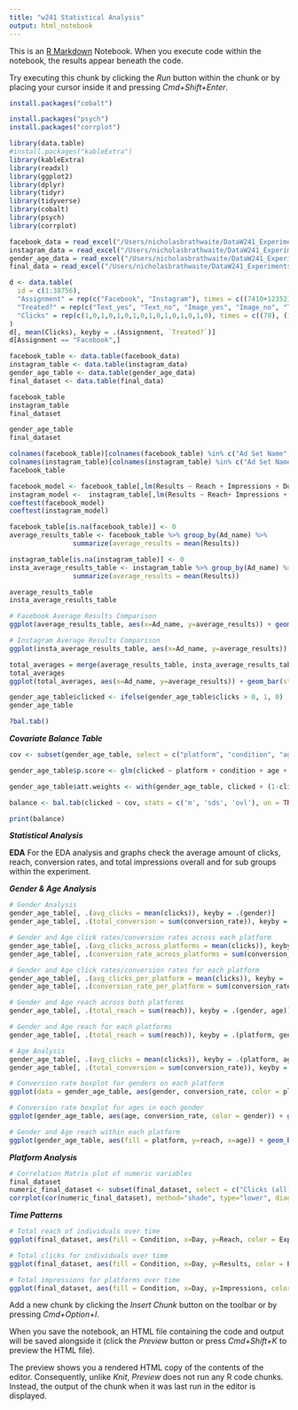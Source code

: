 ```yaml
---
title: "w241 Statistical Analysis"
output: html_notebook
---
```


This is an [R Markdown](http://rmarkdown.rstudio.com) Notebook. When you execute code within the notebook, the results appear beneath the code. 

Try executing this chunk by clicking the *Run* button within the chunk or by placing your cursor inside it and pressing *Cmd+Shift+Enter*. 
```r
install.packages("cobalt")
```

```r
install.packages("psych")
install.packages("corrplot")
```

```r
library(data.table)
#install.packages("kableExtra")
library(kableExtra)
library(readxl)
library(ggplot2)
library(dplyr)
library(tidyr)
library(tidyverse)
library(cobalt)
library(psych)
library(corrplot)
```

```r
facebook_data = read_excel("/Users/nicholasbrathwaite/DataW241_Experiments/Data (3).xlsx", sheet=7)
instagram_data = read_excel("/Users/nicholasbrathwaite/DataW241_Experiments/Data (3).xlsx", sheet=9)
gender_age_data = read_excel("/Users/nicholasbrathwaite/DataW241_Experiments/Data (3).xlsx", sheet=3)
final_data = read_excel("/Users/nicholasbrathwaite/DataW241_Experiments/Data (3).xlsx", sheet=2)
```

```r
d <- data.table(
  id = c(1:38756),
  "Assignment" = rep(c("Facebook", "Instagram"), times = c((7410+12352), (6402 + 12592))),
  "Treated?" = rep(c("Text_yes", "Text_no", "Image_yes", "Image_no", "Text_yes", "Text_no", "Image_yes", "Image_no"), times = c((12352), (12352-7410), 7410, (12352-7410), (12592), (12592-6402), 6402, (12592-6402))),
  "Clicks" = rep(c(1,0,1,0,1,0,1,0,1,0,1,0,1,0,1,0), times = c((78), (12352 - 78), (100-78), ((12352) - (100-78)), (136), (7410 - 136), (155 -136), ((7410) - (155 - 136)), 95, 12592-95, 119-95, (12592) - (119-95), 147, 6402-147, 167-147, (6402) - (167-147) ))
)
d[, mean(Clicks), keyby = .(Assignment, `Treated?`)]
d[Assignment == "Facebook",]
```

```r
facebook_table <- data.table(facebook_data)
instagram_table <- data.table(instagram_data)
gender_age_table <- data.table(gender_age_data)
final_dataset <- data.table(final_data)
```


```r
facebook_table
instagram_table
final_dataset
```

```r
gender_age_table
final_dataset
```


```r
colnames(facebook_table)[colnames(facebook_table) %in% c("Ad Set Name", "Amount spent (USD)", "Cost per result")] <- c("Ad_name", "Dollars", "Cost_per_Ad")
colnames(instagram_table)[colnames(instagram_table) %in% c("Ad Set Name","Amount spent (USD)", "Cost per result")] <- c("Ad_name", "Dollars", "Cost_per_Ad")
facebook_table
```

```r
facebook_model <- facebook_table[,lm(Results ~ Reach + Impressions + Dollars + Cost_per_Ad)]
instagram_model <-  instagram_table[,lm(Results ~ Reach+ Impressions + Dollars + Cost_per_Ad)]
coeftest(facebook_model)
coeftest(instagram_model)
```

```r
facebook_table[is.na(facebook_table)] <- 0
average_results_table <- facebook_table %>% group_by(Ad_name) %>%
                summarize(average_results = mean(Results))

instagram_table[is.na(instagram_table)] <- 0
insta_average_results_table <- instagram_table %>% group_by(Ad_name) %>%
                summarize(average_results = mean(Results))

average_results_table
insta_average_results_table 
```

```r
# Facebook Average Results Comparison
ggplot(average_results_table, aes(x=Ad_name, y=average_results)) + geom_bar(stat='identity', fill = "lightblue") + theme_gray() + labs(title = "Average Results for Facebook Ads")
```

```r
# Instagram Average Results Comparison
ggplot(insta_average_results_table, aes(x=Ad_name, y=average_results)) + geom_bar(stat='identity', fill = "lightblue") +theme_gray()+ labs(title = "Average Results for Instagram Ads")
```

```r
total_averages = merge(average_results_table, insta_average_results_table, all=TRUE)
total_averages
ggplot(total_averages, aes(x=Ad_name, y=average_results)) + geom_bar(stat='identity', fill = "lightblue") +theme_gray()+ labs(title = "Average Results for Ad type on each Platform")
```

```r
gender_age_table$clicked <- ifelse(gender_age_table$clicks > 0, 1, 0)
gender_age_table
```

```r
?bal.tab()
```

***Covariate Balance Table***
```r
cov <- subset(gender_age_table, select = c("platform", "condition", "age", "gender", "clicks", "reach", "conversion_rate"))

gender_age_table$p.score <- glm(clicked ~ platform + condition + age + gender + reach + conversion_rate, data = gender_age_table, family = "binomial")$fitted.values

gender_age_table$att.weights <- with(gender_age_table, clicked + (1-clicked) * p.score/(1-p.score))

balance <- bal.tab(clicked ~ cov, stats = c('m', 'sds', 'ovl'), un = TRUE, int = TRUE, disp.means = TRUE, disp.sds = TRUE, data = gender_age_table, title = "Covariates for Advertisment Experiment")

print(balance)
```

***Statistical Analysis***

**EDA**
For the EDA analysis and graphs check the average amount of clicks, reach, conversion rates, and total impressions overall and for sub groups within the experiment.

***Gender & Age Analysis***
```r
# Gender Analysis
gender_age_table[, .(avg_clicks = mean(clicks)), keyby = .(gender)]
gender_age_table[, .(total_conversion = sum(conversion_rate)), keyby = .(gender)]

# Gender and Age click rates/conversion rates across each platform
gender_age_table[, .(avg_clicks_across_platforms = mean(clicks)), keyby = .(gender, age)]
gender_age_table[, .(conversion_rate_across_platforms = sum(conversion_rate)), keyby = .(gender, age)]

# Gender and Age click rates/conversion rates for each platform
gender_age_table[, .(avg_clicks_per_platform = mean(clicks)), keyby = .(platform, gender, age)]
gender_age_table[, .(conversion_rate_per_platform = sum(conversion_rate)), keyby = .(platform, gender, age)]

# Gender and Age reach across both platforms
gender_age_table[, .(total_reach = sum(reach)), keyby = .(gender, age)]

# Gender and Age reach for each platforms
gender_age_table[, .(total_reach = sum(reach)), keyby = .(platform, gender, age)]

# Age Analysis
gender_age_table[, .(avg_clicks = mean(clicks)), keyby = .(platform, age)]
gender_age_table[, .(total_conversion = sum(conversion_rate)), keyby = .(platform, age)]
```

```r
# Conversion rate boxplot for genders on each platform
ggplot(data = gender_age_table, aes(gender, conversion_rate, color = platform)) + geom_boxplot() + labs(title = "Conversion Rate between Male & Femal Users on Facebook and Instagram")
```

```r
# Conversion rate boxplot for ages in each gender
ggplot(gender_age_table, aes(age, conversion_rate, color = gender)) + geom_boxplot() + labs(title="Conversion Rate between different age groups of Men & Women")
```

```r
# Gender and Age reach within each platform
ggplot(gender_age_table, aes(fill = platform, y=reach, x=age)) + geom_bar(position="dodge", stat="identity") + labs(title= "Total Reach of targeted age groups on Facebook & Instagram")
```

***Platform Analysis***
```r
# Correlation Matrix plot of numeric variables
final_dataset
numeric_final_dataset <- subset(final_dataset, select = c("Clicks (all)", "Link clicks", "Reach", "Impressions", "Frequency", "Results"))
corrplot(cor(numeric_final_dataset), method="shade", type="lower", diag=TRUE, tl.col = "black", bg="white", title="Metrics Correlation Plot")
```

***Time Patterns***
```r
# Total reach of individuals over time
ggplot(final_dataset, aes(fill = Condition, x=Day, y=Reach, color = Experiment)) + geom_line(aes(linetype=Condition)) + labs(title="Total Individuals Reached per Platform over time")
```

```r
# Total clicks for individuals over time
ggplot(final_dataset, aes(fill = Condition, x=Day, y=Results, color = Experiment)) + geom_line(aes(linetype=Condition)) + labs(title="Total Visits per Platform over time")
```

```r
# Total impressions for platforms over time
ggplot(final_dataset, aes(fill = Condition, x=Day, y=Impressions, color = Experiment)) + geom_line(aes(linetype=Condition)) + labs(title="Total Impressions per Platform over time")
```

Add a new chunk by clicking the *Insert Chunk* button on the toolbar or by pressing *Cmd+Option+I*.

When you save the notebook, an HTML file containing the code and output will be saved alongside it (click the *Preview* button or press *Cmd+Shift+K* to preview the HTML file). 

The preview shows you a rendered HTML copy of the contents of the editor. Consequently, unlike *Knit*, *Preview* does not run any R code chunks. Instead, the output of the chunk when it was last run in the editor is displayed.

